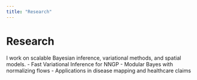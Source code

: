 ```yaml
---
title: "Research"
---
```


# Research
I work on scalable Bayesian inference, variational methods, and spatial models.
- Fast Variational Inference for NNGP
- Modular Bayes with normalizing flows
- Applications in disease mapping and healthcare claims
